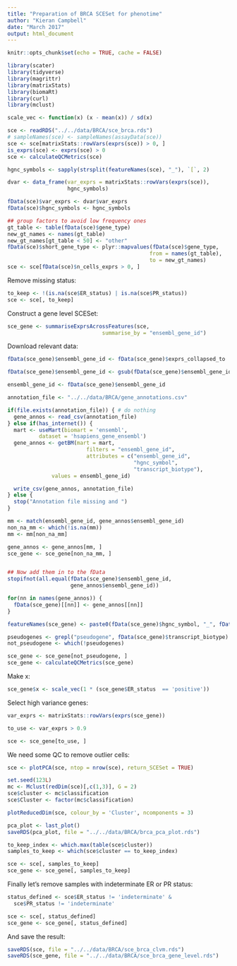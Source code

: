 ```yaml
---
title: "Preparation of BRCA SCESet for phenotime"
author: "Kieran Campbell"
date: "March 2017"
output: html_document
---
```


```r
knitr::opts_chunk$set(echo = TRUE, cache = FALSE)

library(scater)
library(tidyverse)
library(magrittr)
library(matrixStats)
library(biomaRt)
library(curl)
library(mclust)

scale_vec <- function(x) (x - mean(x)) / sd(x)
```


```r
sce <- readRDS("../../data/BRCA/sce_brca.rds")
# sampleNames(sce) <- sampleNames(assayData(sce))
sce <- sce[matrixStats::rowVars(exprs(sce)) > 0, ]
is_exprs(sce) <- exprs(sce) > 0
sce <- calculateQCMetrics(sce)

hgnc_symbols <- sapply(strsplit(featureNames(sce), "_"), `[`, 2)

dvar <- data_frame(var_exprs = matrixStats::rowVars(exprs(sce)),
                   hgnc_symbols)

fData(sce)$var_exprs <- dvar$var_exprs
fData(sce)$hgnc_symbols <- hgnc_symbols

## group factors to avoid low frequency ones
gt_table <- table(fData(sce)$gene_type)
new_gt_names <- names(gt_table)
new_gt_names[gt_table < 50] <- "other"
fData(sce)$short_gene_type <- plyr::mapvalues(fData(sce)$gene_type,
                                             from = names(gt_table),
                                             to = new_gt_names)
sce <- sce[fData(sce)$n_cells_exprs > 0, ]
```

Remove missing status:

```r
to_keep <- !(is.na(sce$ER_status) | is.na(sce$PR_status))
sce <- sce[, to_keep]
```

Construct a gene level SCESet:

```r
sce_gene <- summariseExprsAcrossFeatures(sce,
                              summarise_by = "ensembl_gene_id")
```

Download relevant data:

```r
fData(sce_gene)$ensembl_gene_id <- fData(sce_gene)$exprs_collapsed_to

fData(sce_gene)$ensembl_gene_id <- gsub(fData(sce_gene)$ensembl_gene_id, pattern = "\\.[0-9]+", replacement = "")

ensembl_gene_id <- fData(sce_gene)$ensembl_gene_id

annotation_file <- "../../data/BRCA/gene_annotations.csv"

if(file.exists(annotation_file)) { # do nothing
  gene_annos <- read_csv(annotation_file)
} else if(has_internet()) {
  mart <- useMart(biomart = 'ensembl', 
          dataset = 'hsapiens_gene_ensembl')
  gene_annos <- getBM(mart = mart, 
                         filters = "ensembl_gene_id",
                         attributes = c("ensembl_gene_id",
                                        "hgnc_symbol",
                                        "transcript_biotype"),
              values = ensembl_gene_id)

  write_csv(gene_annos, annotation_file)
} else {
  stop("Annotation file missing and ")
}

mm <- match(ensembl_gene_id, gene_annos$ensembl_gene_id)
non_na_mm <- which(!is.na(mm))
mm <- mm[non_na_mm]

gene_annos <- gene_annos[mm, ]
sce_gene <- sce_gene[non_na_mm, ]


## Now add them in to the fData
stopifnot(all.equal(fData(sce_gene)$ensembl_gene_id,
                    gene_annos$ensembl_gene_id))

for(nn in names(gene_annos)) {
  fData(sce_gene)[[nn]] <- gene_annos[[nn]]
}

featureNames(sce_gene) <- paste0(fData(sce_gene)$hgnc_symbol, "_", fData(sce_gene)$ensembl_gene_id)

```

```r
pseudogenes <- grepl("pseudogene", fData(sce_gene)$transcript_biotype)
not_pseudogene <- which(!pseudogenes)

sce_gene <- sce_gene[not_pseudogene, ]
sce_gene <- calculateQCMetrics(sce_gene)
```

Make x:

```r
sce_gene$x <- scale_vec(1 * (sce_gene$ER_status  == 'positive'))
```

Select high variance genes:

```r
var_exprs <- matrixStats::rowVars(exprs(sce_gene))

to_use <- var_exprs > 0.9

sce <- sce_gene[to_use, ]
```

We need some QC to remove outlier cells:

```r
sce <- plotPCA(sce, ntop = nrow(sce), return_SCESet = TRUE)

set.seed(123L)
mc <- Mclust(redDim(sce)[,c(1,3)], G = 2)
sce$cluster <- mc$classification
sce$Cluster <- factor(mc$classification)

plotReducedDim(sce, colour_by = 'Cluster', ncomponents = 3)

pca_plot <- last_plot()
saveRDS(pca_plot, file = "../../data/BRCA/brca_pca_plot.rds")

to_keep_index <- which.max(table(sce$cluster))
samples_to_keep <- which(sce$cluster == to_keep_index)

sce <- sce[, samples_to_keep]
sce_gene <- sce_gene[, samples_to_keep]
```

Finally let's remove samples with indeterminate ER or PR status:

```r
status_defined <- sce$ER_status != 'indeterminate' &
  sce$PR_status != 'indeterminate'

sce <- sce[, status_defined]
sce_gene <- sce_gene[, status_defined]
```



And save the result:

```r
saveRDS(sce, file = "../../data/BRCA/sce_brca_clvm.rds")
saveRDS(sce_gene, file = "../../data/BRCA/sce_brca_gene_level.rds")
```